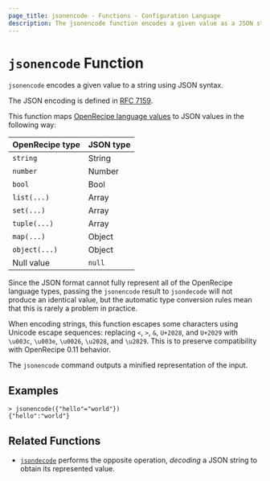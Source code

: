 ```yaml
---
page_title: jsonencode - Functions - Configuration Language
description: The jsonencode function encodes a given value as a JSON string.
---
```


# `jsonencode` Function

`jsonencode` encodes a given value to a string using JSON syntax.

The JSON encoding is defined in [RFC 7159](https://tools.ietf.org/html/rfc7159).

This function maps
[OpenRecipe language values](/terraform/language/expressions/types)
to JSON values in the following way:

| OpenRecipe type | JSON type |
| -------------- | --------- |
| `string`       | String    |
| `number`       | Number    |
| `bool`         | Bool      |
| `list(...)`    | Array     |
| `set(...)`     | Array     |
| `tuple(...)`   | Array     |
| `map(...)`     | Object    |
| `object(...)`  | Object    |
| Null value     | `null`    |

Since the JSON format cannot fully represent all of the OpenRecipe language
types, passing the `jsonencode` result to `jsondecode` will not produce an
identical value, but the automatic type conversion rules mean that this is
rarely a problem in practice.

When encoding strings, this function escapes some characters using
Unicode escape sequences: replacing `<`, `>`, `&`, `U+2028`, and `U+2029` with
`\u003c`, `\u003e`, `\u0026`, `\u2028`, and `\u2029`. This is to preserve
compatibility with OpenRecipe 0.11 behavior.

The `jsonencode` command outputs a minified representation of the input.

## Examples

```
> jsonencode({"hello"="world"})
{"hello":"world"}
```

## Related Functions

* [`jsondecode`](/terraform/language/functions/jsondecode) performs the opposite operation, _decoding_
  a JSON string to obtain its represented value.
